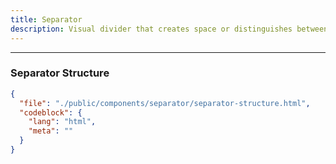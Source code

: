 ```yaml
---
title: Separator
description: Visual divider that creates space or distinguishes between sections of content.
---
```


<ComponentPreview name="separator" />

---

### Separator Structure

```json doc-gen:file
{
  "file": "./public/components/separator/separator-structure.html",
  "codeblock": {
    "lang": "html",
    "meta": ""
  }
}
```
